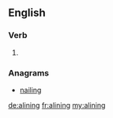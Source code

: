 ==English==

===Verb===
{{head|en}}

# {{present participle of|aline|lang=en}}

===Anagrams===
* [[nailing#English|nailing]]

[[de:alining]]
[[fr:alining]]
[[my:alining]]